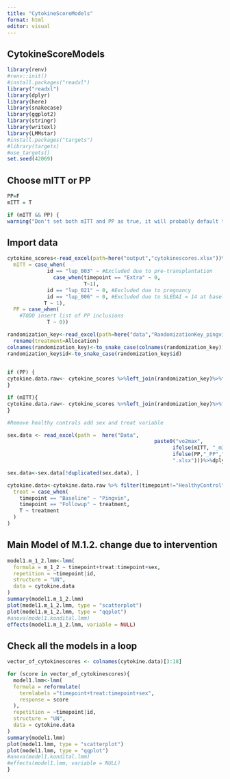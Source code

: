 ```yaml
---
title: "CytokineScoreModels"
format: html
editor: visual
---
```


## CytokineScoreModels

```r
library(renv)
#renv::init()
#install.packages("readxl")
library("readxl")
library(dplyr)
library(here)
library(snakecase)
library(ggplot2)
library(stringr)
library(writexl)
library(LMMstar)
#install.packages("targets")
#library(targets)
#use_targets()
set.seed(42069)

```

## Choose mITT or PP

```r
PP=F
mITT = T

if (mITT && PP) {
warning("Don't set both mITT and PP as true, it will probably default to mITT, but I haven't tested it properly.")}
```

## Import data

```r
cytokine_scores<-read_excel(path=here("output","cytokinescores.xlsx"))%>%mutate(
  mITT = case_when(
             id == "lup_003" ~ #Excluded due to pre-transplantation
               case_when(timepoint == "Extra" ~ 0,
                         T~1),
             id == "lup_021" ~ 0, #Excluded due to pregnancy
             id == "lup_006" ~ 0, #Excluded due to SLEDAI = 14 at baseline
            T ~ 1),
  PP = case_when(
    #TODO insert list of PP inclusions
             T ~ 0))

randomization_key<-read_excel(path=here("data","RandomizationKey_pingvin_søløve.xlsx"))%>%select(ID,Allocation)%>%
  rename(treatment=Allocation)
colnames(randomization_key)<-to_snake_case(colnames(randomization_key))
randomization_key$id<-to_snake_case(randomization_key$id)

 
if (PP) {
cytokine.data.raw<- cytokine_scores %>%left_join(randomization_key)%>%filter(PP == 1) 
}

if (mITT){
cytokine.data.raw<- cytokine_scores %>%left_join(randomization_key)%>%filter(mITT == 1)
}

#Remove healthy controls add sex and treat variable

sex.data <- read_excel(path =  here("Data",
                                                paste0("vo2max", 
                                                      ifelse(mITT, "_mITT", 
                                                      ifelse(PP,"_PP","")),
                                                      ".xlsx")))%>%dplyr::select(id, sex)

sex.data<-sex.data[!duplicated(sex.data), ]

cytokine.data<-cytokine.data.raw %>% filter(timepoint!="HealthyControl")%>%left_join(sex.data)%>%mutate(
  treat = case_when(
    timepoint == "Baseline" ~ "Pingvin",
    timepoint == "Followup" ~ treatment,
    T ~ treatment
  )
)
```

## Main Model of M.1.2. change due to intervention

```r
model1.m_1_2.lmm<-lmm(
  formula = m_1_2 ~ timepoint+treat:timepoint+sex,
  repetition = ~timepoint|id,
  structure = "UN",
  data = cytokine.data
)
summary(model1.m_1_2.lmm)
plot(model1.m_1_2.lmm, type = "scatterplot")
plot(model1.m_1_2.lmm, type = "qqplot")
#anova(model1.kondital.lmm)
effects(model1.m_1_2.lmm, variable = NULL)
```

## Check all the models in a loop

```r
vector_of_cytokinescores <- colnames(cytokine.data)[3:18]

for (score in vector_of_cytokinescores){
  model1.lmm<-lmm(
  formula = reformulate(
    termlabels ="timepoint+treat:timepoint+sex",
    response = score
  ),
  repetition = ~timepoint|id,
  structure = "UN",
  data = cytokine.data
)
summary(model1.lmm)
plot(model1.lmm, type = "scatterplot")
plot(model1.lmm, type = "qqplot")
#anova(model1.kondital.lmm)
#effects(model1.lmm, variable = NULL)
}
```

